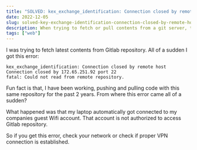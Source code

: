 ```yaml
---
title: "SOLVED: kex_exchange_identification: Connection closed by remote host"
date: 2022-12-05
slug: solved-key-exchange-identification-connection-closed-by-remote-host
description: When trying to fetch or pull contents from a git server, this issue might come
tags: ["web"]
---
```


I was trying to fetch latest contents from Gitlab repository. All of a sudden I got this error:

```
kex_exchange_identification: Connection closed by remote host
Connection closed by 172.65.251.92 port 22
fatal: Could not read from remote repository.
```

Fun fact is that, I have been working, pushing and pulling code with this same repository for the past 2 years. From where this error came all of a sudden?

What happened was that my laptop automatically got connected to my companies guest Wifi account. That account is not authorized to access Gitlab repository.

So if you get this error, check your network or check if proper VPN connection is established.
